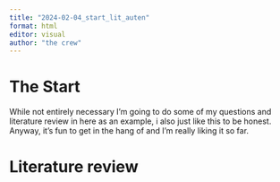 ```yaml
---
title: "2024-02-04_start_lit_auten"
format: html
editor: visual
author: "the crew"
---
```


# The Start {#prologue}

While not entirely necessary I'm going to do some of my questions and literature review in here as an example, i also just like this to be honest. Anyway, it's fun to get in the hang of and I'm really liking it so far.

# Literature review  {#literature}
